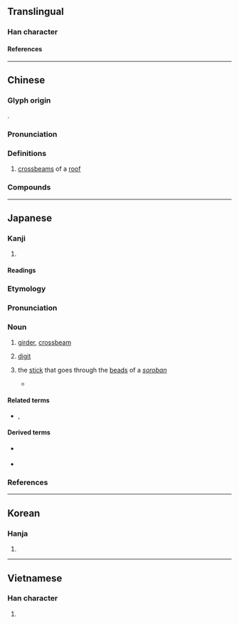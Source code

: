 {{also|航}}
{{character info}}
==Translingual==

===Han character===
{{Han char|rn=75|rad=木|as=06|sn=10|four=41921|canj=DHON|ids=⿰木行}}

====References====
{{Han ref|kx=0525.010|dkj=14754|dj=0913.060|hdz=21201.090|uh=6841}}

----

==Chinese==
{{zh-forms}}

===Glyph origin===
{{Han etym}}
{{Han compound|木|行|c1=s|c2=p|ls=psc}}.

===Pronunciation===
{{zh-pron
|m=héng,háng
|c=haang4,hang4,hong4,hong6
|mc=y
|oc=y
|ma=
|cat=n
}}

===Definitions===
{{zh-hanzi}}

# [[crossbeam]]s of a [[roof]]

===Compounds===
{{zh-der|帆桁|桁架|桁楊|桁端|長桁}}

----

==Japanese==

===Kanji===
{{ja-kanji|grade=|rs=木06}}

# {{rfdef|ja|sort=木06}}

====Readings====
{{ja-readings
|goon=ぎょう<ぎやう, ごう<がう
|kanon=こう<かう
|kun=けた-
}}

===Etymology===
{{wikipedia|lang=ja|桁 (建築)}}
{{ja-kanjitab|けた|yomi=k}}
{{rfe|ja}}

===Pronunciation===
{{ja-pron|けた|acc=0|acc_ref=DJR}}

===Noun===
{{ja-noun|けた}}

# {{lb|ja|construction|sort=けた}} [[girder]], [[crossbeam]] {{rfquote-sense|ja}}
# {{lb|ja|arithmetic|sort=けた}} [[digit]] {{rfclarify|ja}}
#: {{ja-usex|'''桁'''溢れ|'''けた'''あふれ|'''digit''' overflow}}
#: {{ja-usex|二%十%進法 で は 八%千 で 四 '''桁''' に 達する。|に%じっ%しんぽう で は はっ%せん で よん '''けた''' に たっする。|In the vigesimal scale, it reaches four '''digits''' at eight thousand.}}
# the [[stick]] that goes through the [[bead]]s of a ''[[soroban]]''
#* {{quote-book|ja|year=1916|author={{ja-r|linkto=w:ja:森鷗外|森鷗外|^もり ^おうがい}}|trans-author={{w|Mori Ōgai}}|translators=|chapter=|title={{ja-r|linkto=w:ja:高瀬舟 (小説)|高瀬舟|^たかせ-ぶね}}|trans-title={{w|Takasebune}}|edition=|publisher=|pageurl=|page=|url=https://www.aozora.gr.jp/cards/000129/files/45245_22007.html}}
#*: {{ja-usex|[[彼]]と[[我れ]]との[[相%違]]は、いわば[[桁違い|十露%盤の'''桁'''が違っている]]だけで、喜%助の[[ありがたがる]]二%百%[[文]]に[[相%当]]する[[貯%蓄]]だに、[[こっち]]はないのである。|^かれ と われ と の そう%い は、いわば そろ%ばん の '''けた''' が ちがっている だけ で、^き%すけ の ありがたがる に%ひゃく%-もん に そう%とう する ちょ%ちく だ に、こっち は ない の で ある。|You can say the only difference between us is a '''digit''' on the abacus. Shobei had no such thing as the 200-''mon'' worth of extra funds that was giving Kisuke so much pleasure.<ref>Takumi Kashima and Loretta Lorenz, translation, The Boat on the Takase River</ref>}}

====Related terms====
* {{sense|girder}} {{ja-r|梁|はり|gloss=[[beam]]}}, {{ja-r|棟|むね|gloss=[[ridge]]}}

====Derived terms====
* {{sense|girder}} {{ja-r|橋%桁|はし%げた|gloss=[[bridge girder]]}}
* {{sense|digit}} {{ja-r|桁%外れ|けた%はずれ|gloss=[[incalculable]]}}

===References===
<references />

----

==Korean==

===Hanja===
{{ko-hanja|hangeul=[[항]], [[형]]|eumhun=|rv=hang, hyeong|mr=hang, hyŏng|y=hang, hyeng}}

# {{rfdef|ko|sort=木06}}

----

==Vietnamese==

===Han character===
{{vi-readings|rs=木06|reading=hành}}

# {{rfdef|vi|sort=木06}}